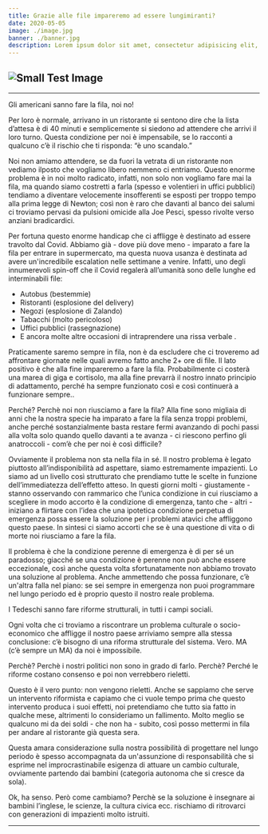 ```yaml
---
title: Grazie alle file impareremo ad essere lungimiranti?
date: 2020-05-05
image: ./image.jpg
banner: ./banner.jpg
description: Lorem ipsum dolor sit amet, consectetur adipisicing elit, sed do eiusmod tempor incididunt ut labore et dolore magna aliqua.
---
```

![Small Test Image](./image.jpg)
---
---
Gli americani sanno fare la fila, noi no!

Per loro è normale, arrivano in un ristorante si sentono dire che la lista d’attesa è di 40 minuti e semplicemente si siedono ad attendere che arrivi il loro turno. Questa condizione per noi è impensabile, se lo racconti a qualcuno c’è il rischio che ti risponda: “è uno scandalo.”

Noi non amiamo attendere, se da fuori la vetrata di un ristorante non vediamo ilposto che vogliamo libero nemmeno ci entriamo. Questo enorme problema è in noi molto radicato, infatti, non solo non vogliamo fare mai la fila, ma quando siamo costretti a farla (spesso e volentieri in uffici pubblici) tendiamo a diventare velocemente insofferenti se esposti per troppo tempo alla prima legge di Newton; così non è raro che davanti al banco dei salumi ci troviamo pervasi da pulsioni omicide alla Joe Pesci, spesso rivolte verso anziani bradicardici.

Per fortuna questo enorme handicap che ci affligge è destinato ad essere travolto dal Covid. Abbiamo già - dove più dove meno - imparato a fare la fila per entrare in supermercato, ma questa nuova usanza è destinata ad avere un'incredibile escalation nelle settimane a venire. Infatti, uno degli innumerevoli spin-off che il Covid regalerà all’umanità sono delle lunghe ed interminabili file:

- Autobus (bestemmie)
- Ristoranti (esplosione del delivery)
- Negozi (esplosione di Zalando)
- Tabacchi (molto pericoloso)
- Uffici pubblici (rassegnazione)
- E ancora molte altre occasioni di intraprendere una rissa verbale .

Praticamente saremo sempre in fila, non è da escludere che ci troveremo ad affrontare giornate nelle quali avremo fatto anche 2+ ore di file. Il lato positivo è che alla fine impareremo a fare la fila. Probabilmente ci costerà una marea di giga e cortisolo, ma alla fine prevarrà il nostro innato principio di adattamento, perché ha sempre funzionato così e così continuerà a funzionare sempre..

Perché? Perchè noi non riusciamo a fare la fila? Alla fine sono migliaia di anni che la nostra specie ha imparato a fare la fila senza troppi problemi, anche perché sostanzialmente basta restare fermi avanzando di pochi passi alla volta solo quando quello davanti a te avanza - ci riescono perfino gli anatroccoli - com’è che per noi è così difficile?

Ovviamente il problema non sta nella fila in sé. Il nostro problema è legato piuttosto all’indisponibilità ad aspettare, siamo estremamente impazienti. Lo siamo ad un livello così strutturato che prendiamo tutte le scelte in funzione dell’immediatezza dell’effetto atteso. In questi giorni molti - giustamente - stanno osservando con rammarico che l’unica condizione in cui riusciamo a scegliere in modo accorto è la condizione di emergenza, tanto che - altri - iniziano a flirtare con l’idea che una ipotetica condizione perpetua di emergenza possa essere la soluzione per i problemi atavici che affliggono questo paese. In sintesi ci siamo accorti che se è una questione di vita o di morte noi riusciamo a fare la fila.

Il problema è che la condizione perenne di emergenza è di per sé un paradosso; giacché se una condizione è perenne non può anche essere eccezionale, così anche questa volta sfortunatamente non abbiamo trovato una soluzione al problema. Anche ammettendo che possa funzionare, c’è un'altra falla nel piano: se sei sempre in emergenza non puoi programmare nel lungo periodo ed è proprio questo il nostro reale problema.

I Tedeschi sanno fare riforme strutturali, in tutti i campi sociali.

Ogni volta che ci troviamo a riscontrare un problema culturale o socio-economico che affligge il nostro paese arriviamo sempre alla stessa conclusione: c’è bisogno di una riforma strutturale del sistema. Vero. MA (c’è sempre un MA) da noi è impossibile.

Perchè?
Perchè i nostri politici non sono in grado di farlo.
Perchè?
Perché le riforme costano consenso e poi non verrebbero rieletti.

Questo è il vero punto: non vengono rieletti. Anche se sappiamo che serve un intervento riformista e capiamo che ci vuole tempo prima che questo intervento produca i suoi effetti, noi pretendiamo che tutto sia fatto in qualche mese, altrimenti lo consideriamo un fallimento. Molto meglio se qualcuno mi da dei soldi - che non ha - subito, così posso mettermi in fila per andare al ristorante già questa sera.

Questa amara considerazione sulla nostra possibilità di progettare nel lungo periodo è spesso accompagnata da un'assunzione di responsabilità che si esprime nel improcrastinabile esigenza di attuare un cambio culturale, ovviamente partendo dai bambini (categoria autonoma che si cresce da sola).

Ok, ha senso. Però come cambiamo? Perchè se la soluzione è insegnare ai bambini l’inglese, le scienze, la cultura civica ecc. rischiamo di ritrovarci con generazioni di impazienti molto istruiti.

---

